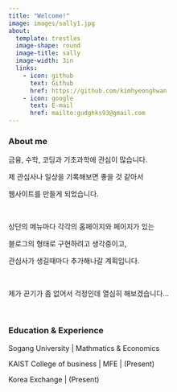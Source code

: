 ```yaml
---
title: "Welcome!"
image: images/sally1.jpg
about:
  template: trestles
  image-shape: round
  image-title: sally
  image-width: 3in
  links:
    - icon: github
      text: Github
      href: https://github.com/kimhyeonghwan
    - icon: google
      text: E-mail
      href: mailto:gudghks93@gmail.com
---
```


### About me

금융, 수학, 코딩과 기초과학에 관심이 많습니다.

제 관심사나 일상을 기록해보면 좋을 것 같아서

웹사이트를 만들게 되었습니다.

\

상단의 메뉴마다 각각의 홈페이지와 페이지가 있는

블로그의 형태로 구현하려고 생각중이고,

관심사가 생길때마다 추가해나갈 계획입니다.

\

제가 끈기가 좀 없어서 걱정인데 열심히 해보겠습니다...

\

### Education & Experience

Sogang University | Mathmatics & Economics

KAIST College of business | MFE | (Present)

Korea Exchange | (Present)